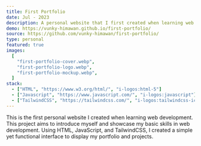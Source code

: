 ```yaml
---
title: First Portfolio
date: Jul - 2023
description: A personal website that I first created when learning web dev.
demo: https://vunky-himawan.github.io/first-portfolio/
source: https://github.com/vunky-himawan/first-portfolio/
type: personal
featured: true
images:
  [
    "first-portfolio-cover.webp",
    "first-portfolio-logo.webp",
    "first-portfolio-mockup.webp",
  ]
stack:
  - ["HTML", "https://www.w3.org/html/", "i-logos:html-5"]
  - ["Javascript", "https://www.javascript.com/", "i-logos:javascript"]
  - ["TailwindCSS", "https://tailwindcss.com/", "i-logos:tailwindcss-icon"]
---
```


This is the first personal website I created when learning web development. This project aims to introduce myself and showcase my basic skills in web development. Using HTML, JavaScript, and TailwindCSS, I created a simple yet functional interface to display my portfolio and projects.
